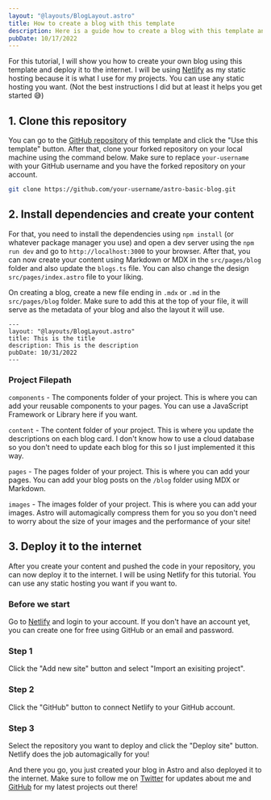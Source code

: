 ```yaml
---
layout: "@layouts/BlogLayout.astro"
title: How to create a blog with this template
description: Here is a guide how to create a blog with this template and deploy this to a static hosting!
pubDate: 10/17/2022
---
```



For this tutorial, I will show you how to create your own blog using this template and deploy it to the internet. I will be using [Netlify](https://netlify.com) as my static hosting because it is what I use for my projects. You can use any static hosting you want. (Not the best instructions I did but at least it helps you get started 😅)

## 1. Clone this repository

You can go to the [GitHub repository](https://github.com/lancerossdev/astro-basic-blog) of this template and click the "Use this template" button. After that, clone your forked repository on your local machine using the command below. Make sure to replace `your-username` with your GitHub username and you have the forked repository on your account.

```bash
git clone https://github.com/your-username/astro-basic-blog.git
```

## 2. Install dependencies and create your content

For that, you need to install the dependencies using `npm install` (or whatever package manager you use) and open a dev server using the `npm run dev` and go to `http://localhost:3000` to your browser. After that, you can now create your content using Markdown or MDX in the `src/pages/blog` folder and also update the `blogs.ts` file. You can also change the design `src/pages/index.astro` file to your liking.

On creating a blog, create a new file ending in `.mdx` or `.md` in the `src/pages/blog` folder. Make sure to add this at the top of your file, it will serve as the metadata of your blog and also the layout it will use.

```mdx
---
layout: "@layouts/BlogLayout.astro"
title: This is the title
description: This is the description
pubDate: 10/31/2022
---
```

### Project Filepath

`components` - The components folder of your project. This is where you can add your reusable components to your pages. You can use a JavaScript Framework or Library here if you want.

`content` - The content folder of your project. This is where you update the descriptions on each blog card. I don't know how to use a cloud database so you don't need to update each blog for this so I just implemented it this way.

`pages` - The pages folder of your project. This is where you can add your pages. You can add your blog posts on the `/blog` folder using MDX or Markdown.

`images` - The images folder of your project. This is where you can add your images. Astro will automagically compress them for you so you don't need to worry about the size of your images and the performance of your site!

## 3. Deploy it to the internet

After you create your content and pushed the code in your repository, you can now deploy it to the internet. I will be using Netlify for this tutorial. You can use any static hosting you want if you want to.

### Before we start

Go to [Netlify](https://netlify.com) and login to your account. If you don't have an account yet, you can create one for free using GitHub or an email and password.

### Step 1

Click the "Add new site" button and select "Import an exisiting project".
<BlogImage src={stepone} alt="Step one" />

### Step 2

Click the "GitHub" button to connect Netlify to your GitHub account.

<BlogImage src={steptwo} alt="Step two" />

### Step 3

Select the repository you want to deploy and click the "Deploy site" button. Netlify does the job automagically for you!

<BlogImage src={stepthree} alt="Step three" />

And there you go, you just created your blog in Astro and also deployed it to the internet. Make sure to follow me on [Twitter](https://twitter.com/lancerossdev) for updates about me and [GitHub](https://github.com/lancerossdev) for my latest projects out there!
